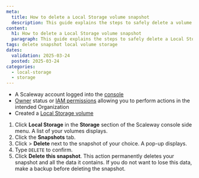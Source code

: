 ```yaml
---
meta:
  title: How to delete a Local Storage volume snapshot
  description: This guide explains the steps to safely delete a volume snapshot from your Scaleway account.
content:
  h1: How to delete a Local Storage volume snapshot
  paragraph: This guide explains the steps to safely delete a Local Storage volume snapshot from your Scaleway account.
tags: delete snapshot local volume storage
dates:
  validation: 2025-03-24
  posted: 2025-03-24
categories:
  - local-storage
  - storage
---
```


<Macro id="requirements" />

- A Scaleway account logged into the [console](https://console.scaleway.com)
- [Owner](/iam/concepts/#owner) status or [IAM permissions](/iam/concepts/#permission) allowing you to perform actions in the intended Organization
- Created a [Local Storage volume](/Local-storage/how-to/create-a-volume/)


1. Click **Local Storage** in the **Storage** section of the Scaleway console side menu. A list of your volumes displays.
2. Click the **Snapshots** tab.
3. Click <Icon name="more" /> > **Delete** next to the snapshot of your choice. A pop-up displays.
4. Type `DELETE` to confirm.
5. Click **Delete this snapshot**.
    <Message type="important">
      This action permanently deletes your snapshot and all the data it contains. If you do not want to lose this data, make a backup before deleting the snapshot.
    </Message>



